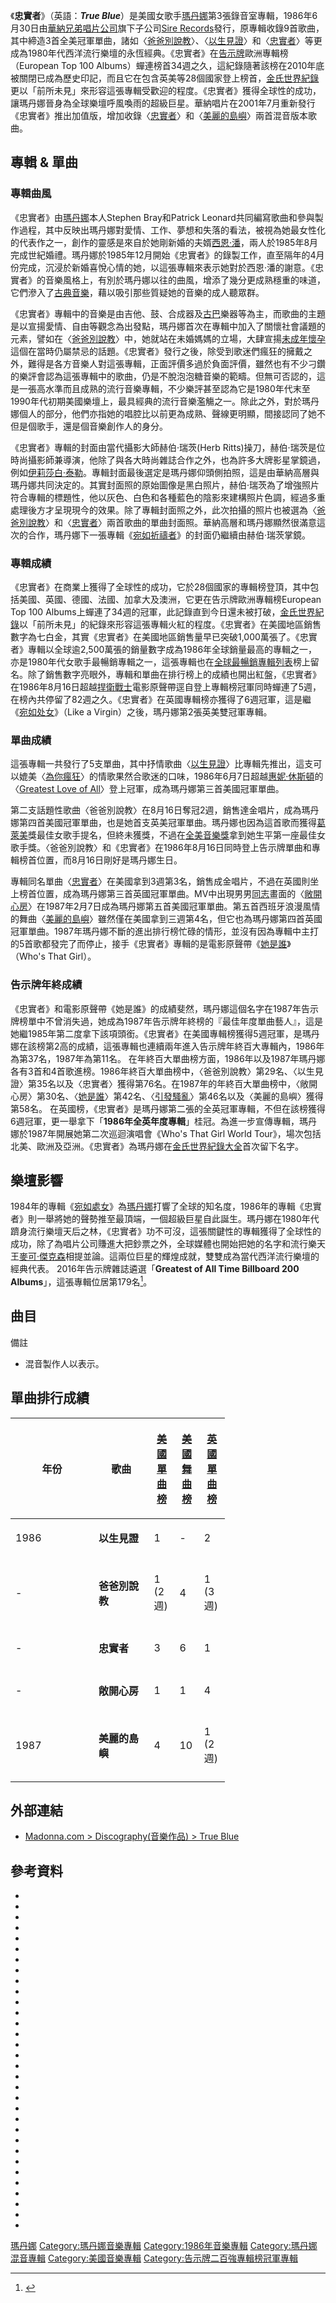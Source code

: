 {{noteTA
|2=zh-cn:麦当娜; zh-hk:麥當娜; zh-tw:瑪丹娜;
|G1=Show
}}
{{Infobox Album
| Name        = 忠實者<br />True Blue
| Type        = [[專輯|專輯]]
| Artist      = [[瑪丹娜|瑪丹娜]]
| Cover       = Truebluealbum.jpeg
| Released    = 1986年6月30日
| Recorded    = 1985年12月－1986年4月
| Genre       = {{flat list|
*[[舞蹈流行音樂|舞蹈流行音樂]]
*[[流行音樂|流行音樂]]
*[[流行搖滾|流行搖滾]]
}}
| Length      = 40:25
| Language    = [[英語|英語]]
| Label       = {{flatlist|
*[[Sire_Records|Sire]]
*[[華納兄弟唱片公司|華納兄弟唱片公司]]
}}
| Producer    = {{flat list|
*瑪丹娜
*Stephen Bray
*Patrick Leonard
}}
| Last album  = ''[[宛如处女|Like a Virgin]]''<br>(1984)
| This album  = '''''True Blue'''''<br>(1986)
| Next album  = ''[[Who's_That_Girl_(原聲帶)|Who's That Girl]]''<br />(1987)
{{Singles
|Name = 忠實者
|Type = studio
|single 1 = "[[Live_to_Tell|以生見證 / Live to Tell]]"
|single 1 date = 1986年3月26日
|single 2 = "[[Papa_Don't_Preach|爸爸別說教 / Papa Don't Preach]]"
|single 2 date = 1986年6月11日
|single 3 = "[[True_Blue_(麥當娜歌曲)|忠實者 / True Blue]]"
|single 3 date = 1986年9月29日
|single 4 = "[[Open_Your_Heart_(麥當娜歌曲)|敞開心房 / Open Your Heart]]"
|single 4 date = 1986年11月12日
|single 5 = "[[La_Isla_Bonita|美麗的島嶼 / La Isla Bonita]]"
|single 5 date = 1987年2月25日
}}
}}
《'''忠實者'''》（英語：'''''True Blue'''''）是美國女歌手[[瑪丹娜|瑪丹娜]]第3張錄音室專輯，1986年6月30日由[[華納兄弟唱片公司|華納兄弟唱片公司]]旗下子公司[[Sire_Records|Sire Records]]發行，原專輯收錄9首歌曲，其中締造3首全美冠軍單曲，諸如〈[[Papa_Don't_Preach|爸爸別說教]]〉、〈[[Live_to_Tell|以生見證]]〉和〈[[True_Blue_(麥當娜歌曲)|忠實者]]〉等更成為1980年代西洋流行樂壇的永恆經典。《忠實者》在[[告示牌榜單|告示牌]]歐洲專輯榜（European Top 100 Albums）蟬連榜首34週之久，這紀錄隨著該榜在2010年底被關閉已成為歷史印記，而且它在包含英美等28個國家登上榜首，[[金氏世界紀錄|金氏世界紀錄]]更以「前所未見」來形容這張專輯受歡迎的程度。《忠實者》獲得全球性的成功，讓瑪丹娜晉身為全球樂壇呼風喚雨的超級巨星。華納唱片在2001年7月重新發行《忠實者》推出加值版，增加收錄〈[[True_Blue_(麥當娜歌曲)|忠實者]]〉和〈[[La_Isla_Bonita|美麗的島嶼]]〉兩首混音版本歌曲。

==專輯 & 單曲==
===專輯曲風===
《忠實者》由[[瑪丹娜|瑪丹娜]]本人Stephen Bray和Patrick Leonard共同編寫歌曲和參與製作過程，其中反映出瑪丹娜對愛情、工作、夢想和失落的看法，被視為她最女性化的代表作之一，創作的靈感是來自於她剛新婚的夫婿[[西恩·潘|西恩·潘]]，兩人於1985年8月完成世紀婚禮。瑪丹娜於1985年12月開始《忠實者》的錄製工作，直至隔年的4月份完成，沉浸於新婚喜悅心情的她，以這張專輯來表示她對於西恩·潘的謝意。《忠實者》的音樂風格上，有別於瑪丹娜以往的曲風，增添了幾分更成熟穩重的味道，它們滲入了[[當代古典音樂|古典音樂]]，藉以吸引那些質疑她的音樂的成人聽眾群。

《忠實者》專輯中的音樂是由吉他、鼓、合成器及[[古巴音樂|古巴]]樂器等為主，而歌曲的主題是以宣揚愛情、自由等觀念為出發點，瑪丹娜首次在專輯中加入了關懷社會議題的元素，譬如在〈[[Papa_Don't_Preach|爸爸別說教]]〉中，她就站在未婚媽媽的立場，大肆宣揚[[未成年懷孕|未成年懷孕]]這個在當時仍屬禁忌的話題。《忠實者》發行之後，除受到歌迷們瘋狂的擁戴之外，難得是各方音樂人對這張專輯，正面評價多過於負面評價，雖然也有不少刁鑽的樂評會認為這張專輯中的歌曲，仍是不脫泡泡糖音樂的範疇。但無可否認的，這是一張高水準而且成熟的流行音樂專輯，不少樂評甚至認為它是1980年代末至1990年代初期美國樂壇上，最具經典的流行音樂濫觴之一。除此之外，對於瑪丹娜個人的部分，他們亦指她的唱腔比以前更為成熟、聲線更明顯，間接認同了她不但是個歌手，還是個音樂創作人的身分。

《忠實者》專輯的封面由當代攝影大師赫伯·瑞茨(Herb Ritts)操刀，赫伯·瑞茨是位時尚攝影師兼導演，他除了與各大時尚雜誌合作之外，也為許多大牌影星掌鏡過，例如[[伊丽莎白·泰勒|伊莉莎白·泰勒]]。專輯封面最後選定是瑪丹娜仰頭側拍照，這是由華納高層與瑪丹娜共同決定的。其實封面照的原始圖像是黑白照片，赫伯·瑞茨為了增強照片符合專輯的標題性，他以灰色、白色和各種藍色的陰影來建構照片色調，經過多重處理後方才呈現現今的效果。除了專輯封面照之外，此次拍攝的照片也被選為〈[[Papa_Don't_Preach|爸爸別說教]]〉和〈[[True_Blue_(麥當娜歌曲)|忠實者]]〉兩首歌曲的單曲封面照。華納高層和瑪丹娜顯然很滿意這次的合作，瑪丹娜下一張專輯《[[宛如祈禱者_(專輯)|宛如祈禱者]]》的封面仍繼續由赫伯·瑞茨掌鏡。

===專輯成績===
《忠實者》在商業上獲得了全球性的成功，它於28個國家的專輯榜登頂，其中包括美國、英國、德國、法國、加拿大及澳洲，它更在告示牌歐洲專輯榜European Top 100 Albums上蟬連了34週的冠軍，此記錄直到今日還未被打破，[[金氏世界紀錄|金氏世界紀錄]]以「前所未見」的紀錄來形容這張專輯火紅的程度。《忠實者》在美國地區銷售數字為七白金，其實《忠實者》在美國地區銷售量早已突破1,000萬張了。《忠實者》專輯以全球逾2,500萬張的銷量數字成為1986年全球銷量最高的專輯之一，亦是1980年代女歌手最暢銷專輯之一，這張專輯也在[[全球最暢銷專輯列表|全球最暢銷專輯列表]]榜上留名。除了銷售數字亮眼外，專輯和單曲在排行榜上的成績也開出紅盤，《忠實者》在1986年8月16日超越[[捍衛戰士|捍衛戰士]]電影原聲帶逕自登上專輯榜冠軍同時蟬連了5週，在榜內共停留了82週之久。《忠實者》在英國專輯榜亦獲得了6週冠軍，這是繼《[[宛如处女|宛如处女]]》（Like a Virgin）之後，瑪丹娜第2張英美雙冠軍專輯。

===單曲成績===
這張專輯一共發行了5支單曲，其中抒情歌曲〈[[Live_to_Tell|以生見證]]〉比專輯先推出，這支可以媲美〈[[Crazy_for_You_(歌曲)|為你瘋狂]]〉的情歌果然合歌迷的口味，1986年6月7日超越[[惠妮·休斯頓|惠妮·休斯頓]]的〈[[Greatest_Love_of_All|Greatest Love of All]]〉登上冠軍，成為瑪丹娜第三首美國冠軍單曲。

第二支話題性歌曲〈爸爸別說教〉在8月16日奪冠2週，銷售達金唱片，成為瑪丹娜第四首美國冠軍單曲，也是她首支英美冠軍單曲。瑪丹娜也因為這首歌而獲得[[葛萊美|葛萊美]]獎最佳女歌手提名，但終未獲獎，不過在[[全美音樂獎|全美音樂獎]]拿到她生平第一座最佳女歌手獎。〈爸爸別說教〉和《忠實者》在1986年8月16日同時登上告示牌單曲和專輯榜首位置，而8月16日剛好是瑪丹娜生日。

專輯同名單曲〈[[True_Blue_(麥當娜歌曲)|忠實者]]〉在美國拿到3週第3名，銷售成金唱片，不過在英國則坐上榜首位置，成為瑪丹娜第三首英國冠軍單曲。MV中出現男男[[同志_(LGBT)|同志]]畫面的〈[[Open_Your_Heart_(麥當娜歌曲)|敞開心房]]〉在1987年2月7日成為瑪丹娜第五首美國冠軍單曲。第五首西班牙浪漫風情的舞曲〈[[La_Isla_Bonita|美麗的島嶼]]〉雖然僅在美國拿到三週第4名，但它也為瑪丹娜第四首英國冠軍單曲。1987年瑪丹娜不斷的進出排行榜忙碌的情形，並沒有因為專輯中主打的5首歌都發完了而停止，接手《忠實者》專輯的是電影原聲帶《[[Who's_That_Girl_(原聲帶)|她是誰]]》（Who's That Girl）。

===告示牌年終成績===
《忠實者》和電影原聲帶《她是誰》的成績斐然，瑪丹娜這個名字在1987年告示牌榜單中不曾消失過，她成為1987年告示牌年終榜的『最佳年度單曲藝人』，這是她繼1985年第二度拿下該項頭銜。《忠實者》在美國專輯榜獲得5週冠軍，是瑪丹娜在該榜第2高的成績，這張專輯也連續兩年進入告示牌年終百大專輯內，1986年為第37名，1987年為第11名。
在年終百大單曲榜方面，1986年以及1987年瑪丹娜各有3首和4首歌進榜。1986年終百大單曲榜中，〈爸爸別說教〉第29名、〈以生見證〉第35名以及〈忠實者〉獲得第76名。在1987年的年終百大單曲榜中，〈敞開心房〉第30名、〈[[Who's_That_Girl_(麥當娜歌曲)|她是誰]]〉第42名、〈[[Causing_a_Commotion|引發騷亂]]〉第46名以及〈美麗的島嶼〉獲得第58名。
在英國榜，《忠實者》是瑪丹娜第二張的全英冠軍專輯，不但在該榜獲得6週冠軍，更一舉拿下「'''1986年全英年度專輯'''」桂冠。為進一步宣傳專輯，瑪丹娜於1987年開展她第二次巡迴演唱會《Who's That Girl World Tour》，場次包括北美、歐洲及亞洲。《忠實者》為瑪丹娜在[[金氏世界紀錄大全|金氏世界紀錄大全]]首次留下名字。

==樂壇影響==
1984年的專輯《[[宛如處女|宛如處女]]》為[[瑪丹娜|瑪丹娜]]打響了全球的知名度，1986年的專輯《忠實者》則一舉將她的聲勢推至最頂端，一個超級巨星自此誕生。瑪丹娜在1980年代躋身流行樂壇天后之林，《忠實者》功不可沒，這張關鍵性的專輯獲得了全球性的成功，除了為唱片公司賺進大把鈔票之外，全球媒體也開始把她的名字和流行樂天王[[麥可·傑克森|麥可·傑克森]]相提並論。這兩位巨星的輝煌成就，雙雙成為當代西洋流行樂壇的經典代表。
2016年告示牌雜誌遴選「'''Greatest of All Time Billboard 200 Albums'''」，這張專輯位居第179名<ref>{{Cite web |url=http://www.billboard.com/charts/greatest-billboard-200-albums |title=美國告示牌官網音樂資料 |accessdate=2016-05-30 |archive-date=2017-08-26 |archive-url=https://web.archive.org/web/20170826023309/http://www.billboard.com/charts/greatest-billboard-200-albums |dead-url=no }}</ref>。

== 曲目 ==
{{Track listing
| total_length    = 40:18
| extra_column    = 製作人

| title1          = "Papa Don't Preach"
| writer1         = {{flat list|
*Brian Elliot
*[[麥當娜|Madonna]]
}}
| extra1          = {{flat list|
*Madonna
*Stephen Bray
}}
| length1         = 4:29

| title2          = "Open Your Heart"
| writer2         = {{flat list|
*Madonna
*Gardner Cole
*Peter Rafelson
}}
| extra2          = {{flat list|
*Madonna
*Patrick Leonard
}}
| length2         = 4:13

| title3          = "White Heat"
| writer3         = {{flat list|
*Madonna
*Leonard
}}
| extra3          = {{flat list|
*Madonna
*Leonard
}}
| length3         = 4:40

| title4          = "Live to Tell"
| writer4         = {{flat list|
*Madonna
*Leonard
}}
| extra4          = {{flat list|
*Madonna
*Leonard
}}
| length4         = 5:51

| title5          = "Where's the Party"
| writer5         = {{flat list|
*Madonna
*Bray
*Leonard
}}
| extra5          = {{flat list|
*Madonna
*Leonard
*Bray
}}
| length5         = 4:21

| title6          = "True Blue"
| writer6         = {{flat list|
*Madonna
*Bray
}}
| extra6          = {{flat list|
*Madonna
*Bray
}}
| length6         = 4:18

| title7          = "La Isla Bonita"
| writer7         = {{flat list|
*Madonna
*Leonard
*Bruce Gaitsch
}}
| extra7          = {{flat list|
*Madonna
*Leonard
}}
| length7         = 4:02

| title8          = "Jimmy Jimmy"
| writer8         = {{flat list|
*Madonna
*Bray
}}
| extra8          = {{flat list|
*Madonna
*Bray
}}
| length8         = 3:55

| title9          = "Love Makes the World Go Round"
| writer9         = {{flat list|
*Madonna
*Leonard
}}
| extra9          = {{flat list|
*Madonna
*Leonard
}}
| length9         = 4:31
}}

{{Track listing
| total_length    = 52:25
| headline        = 2001年重新灌錄版本附加曲目
| collapsed       = yes
| extra_column    = Producer(s)

| title10         = "True Blue"
| note10          = The Color Mix
| writer10        = {{flat list|
*Madonna
*Bray
}}
| extra10         = {{flat list|
*Madonna
*Bray
*Shep Pettibone{{ref|a|[a]}}
}}
| length10        = 6:40

| title11         = "La Isla Bonita"
| note11          = Extended Remix
| writer11        = {{flat list|
*Madonna
*Leonard
*Gaitsch
}}
| extra11         = {{flat list|
*Madonna
*Leonard
*Chris Lord-Alge{{ref|a|[a]}}
}}
| length11        = 5:27
}}

;備註
* 混音製作人以<sup>{{note|a|a}}</sup>表示。

==單曲排行成績==
{| class="wikitable" width="60%"
|-align=center
! width="6%"|年份
! width="24%"|歌曲
! width="10%"|[[Billboard_Hot_100|美國單曲榜]]
! width="10%"|[[告示牌舞曲排行榜|美國舞曲榜]]
! width="10%"|[[英國單曲排行榜|英國單曲榜]]
|- align=center
| 1986
| '''以生見證'''
| 1
| -
| 2
|-
|- align=center
| -
| '''爸爸別說教'''
| 1 (2週)
| 4
| 1 (3週)
|-
|- align=center
| -
| '''忠實者'''
| 3
| 6
| 1
|-
|- align=center
| -
| '''敞開心房'''
| 1
| 1
| 4
|-
|- align=center
| 1987
| '''美麗的島嶼'''
| 4
| 10
| 1 (2週)
|-
|}

==外部連結==
*[https://web.archive.org/web/20110622063221/http://www.madonna.com/discography/index/album/albumId/3/ Madonna.com > Discography(音樂作品) > True Blue]
{{Madonna}}
{{瑪丹娜歌曲}}
{{Authority control}}
==參考資料==
{{reflist|3}}
*{{Cite book
 | last = Bielen
 | first = Kenneth G.  
 | title = ''The Lyrics of Civility: Biblical Images and Popular Music Lyrics in American Culture''
 | year = 1999
 | publisher = Routledge Press
 | isbn = 0-8153-3193-2
 | ref = harv
 
 }}
*{{Cite book
 | last = Bohem
 | first = David A.
 | title = ''Guinness Book of World Records 1990''
 | publisher = Sterling Publications
 | year = 1990
 | isbn = 0-8069-5791-3
 | ref = harv
 
 }}
*{{Cite book
|last=Bordo
|first=Susan R.
|first2=Leslie 
|last2=Heywood
|title=''Unbearable weight : feminism, Western culture, and the body''
|publisher=University of California Press
|year=2004
|isbn=0-520-24054-5
|ref=harv

}}
*{{Cite book
|last = Bronson
|first = Fred
|title=''The Billboard Book of Number 1 Hits''
|publisher=Billboard books
|year=2003
|isbn=0-8230-7677-6
|ref = harv

}}
*{{Cite book
|last=Clerk
|first=Carol
|title=''Madonnastyle''
|year=2002
|publisher=Omnibus Press
|isbn=0-7119-8874-9
|ref=harv

}}
*{{Cite book
|last=Cross
|first=Mary  
|title=''Madonna: A Biography''
|url=https://archive.org/details/madonnabiography0000cros
|year=2007
|publisher=Greenwood Publishing Group
|isbn=0-313-33811-6
|ref=harv

}}
*{{Cite book
|last=Dean
|first=Maury
|title=''Rock 'n' Roll Gold Rush: A Singles Un-Cyclopedia''
|year=2003
|publisher=Algora Publishing
|isbn=0-87586-207-1
|ref=harv

}}
*{{Cite book
|last=Dirks
|first=Nicholas B.
|first2=Geoff 
|last2=Eley
|first3=Sherry B
|last3=Ortner
|title=''Culture/power/history: a reader in contemporary social theory''
|publisher=Princeton University Press
|year=1994
|isbn=0-691-02102-3
|ref=harv

}}
*{{Cite book
|last=Erlewine
|first=Stephen Thomas
|first2=Vladimir 
|last2=Bogdanov
|first3=Chris 
|last3=Woodstra
|title=''All music guide to rock: the definitive guide to rock, pop, and soul''
|publisher=Hal Leonard Corporation
|year=2002
|pages=1399
|isbn=0-87930-653-X
|ref=harv

}}
*{{Cite book
|last=Fouz-Hernández
|first=Santiago
|first2=Freya 
|last2=Jarman-Ivens
|title=''Madonna's Drowned Worlds''
|publisher=Ashgate Publishing, Ltd.
|isbn=0-7546-3372-1
|year=2004
|ref=harv

}}
*{{Cite book
|last=Frith
|first=Simon
|first2=Will
|last2=Straw
|first3=John
|last3=Street
|title=''The Cambridge companion to pop and rock''
|url=https://archive.org/details/cambridgecompani00frit
|year=2001
|publisher=Cambridge University Press
|isbn=0-521-55660-0
|ref=harv

}}
*{{Cite book
|last=Guilbert
|first=Georges-Claude
|title=''Madonna as postmodern myth''
|url=https://archive.org/details/madonnaaspostmod0000guil
|publisher=McFarland
|year=2002
|isbn=0-7864-1408-1
|ref=harv

}}
*{{Cite book
|last=Hart
|first=Lynda
|first2=Peggy 
|last2=Phelan
|title=''Acting out: feminist performances''
|year=1993
|publisher=University of Michigan Press
|isbn=0-472-06479-7
|ref=harv

}}
*{{Cite book
|last=Kellner
|first=Douglas
|title=''Media Culture: Cultural Studies, Identity, and Politics Between the Modern and the Postmodern''
|publisher=Routledge
|year=1995
|isbn=0-415-10570-6
|ref=harv

}}
*{{Cite book
 | last = Lewis
 | first = Lisa A.
 | title = ''Gender Politics and MTV: Voicing the Difference''
 | year = 1991
 | publisher = Temple University Press
 | isbn = 0-87722-942-2
 | ref = harv
 
 }}
*{{Cite book
|last=Mansour
|first=David
|title=''From Abba to Zoom: A Pop Culture Encyclopedia of the Late 20th Century''
|url=https://archive.org/details/fromabbatozoompo0000mans
|publisher=Andres McMeel Publishing
|year=2005
|isbn= 0-7407-5118-2
|ref=harv

}}
*{{Cite journal
|last= McFarlan
|first=Donald
|title=''The Guinness Book of Records 1991''
|publisher=0851123783
|year=1991
|ref=harv

}}
*{{Cite journal
|last=Marsh
|first=Dave
|title=''The heart of rock & soul: the 1001 greatest singles ever made''
|publisher=030680901X
|year=1999
|ref=harv

}}
*{{Cite book
|last=McKeen
|first=William
|title=''Rock and roll is here to stay''
|url=https://archive.org/details/rockrollishereto00mcke
|publisher=W. W. Norton & Company
|year=2000
|isbn=0-393-04700-8
|ref=harv

}}
*{{Cite book
|last=Metz
|first=Andrew
|first2=Carol 
|last2=Benson
|title=''The Madonna Companion: Two Decades of Commentary''
|publisher=Music Sales Group
|year=1999
|isbn=0-8256-7194-9
|ref=harv

}}
*{{Cite book
|last=Morton
|first=Andrew
|title=''Madonna''
|publisher=Macmillan
|year=2002
|isbn=0-312-98310-7
|ref=harv

}}
*{{Cite book
 | last = O'Brien
 | first = Lucy
 | title = ''Madonna: Like an Icon''
 | year = 2007
 | publisher = Bantam Press
 | isbn = 0-593-05547-0
 | ref = harv
 
 }}
*{{Cite book
|last=Parish
|first=James Robert
|first2=Michael R. 
|last2=Pitts
|title=''Hollywood Songsters: Garland to O'Connor''
|publisher=Taylor & Francis
|year=2003
|isbn=0-415-94333-7
|ref=harv

}}
*{{Cite book
|last=Rees
|first=Dafydd
|first2=Luke
|last2=Crampton
|title=''Rock movers & shakers, Volume 1991, Part 2''
|year=1991
|publisher=ABC-CLIO
|isbn=0-87436-661-5
|ref=harv

}}
*{{Cite book
|last=Rooksby
|first=Rikky
|title=''The Complete Guide to the Music of Madonna''
|url=https://archive.org/details/madonnacompleteg0000rook
|year=2004
|publisher=Omnibus Press
|isbn=0-7119-9883-3
|ref=harv

}}
*{{Cite book
|last=Singer
|first=Jerome L
|title=''Handbook of Children and the Media''
|publisher=SAGE Publications
|year=2002
|isbn=0-7619-1955-4
|ref=harv

}}
*{{Cite book
|last=Taylor
|first=Mark C.
|title=''Nots''
|publisher=University of Chicago Press
|year=1993
|isbn=0-226-79130-0
|ref=harv

}}
*{{Cite book
|last=Semonche
|first=John E
|title=''Censoring sex: a historical journey through American media''
|url=https://archive.org/details/censoringsexhist0000semo
|publisher=Rowman & Littlefield
|year=2007
|isbn=0-7425-5132-6
|ref=harv

}}
*{{Cite book
|last=Taraborrelli
|first=J. Randy 
|title=''Madonna: An Intimate Biography''
|publisher=[[Simon_&_Schuster|Simon & Schuster]]
|year=2002
|isbn=0-7432-2880-4
|ref=harv

}}
* {{Cite book
 | last = Voller
 | first = Debbi  
 | title = ''Madonna: The Style Book''
 | year = 1999
 | publisher = Omnibus Press
 | isbn = 0-7119-7511-6
 | ref = harv
 
 }}
*{{Cite book
|last=Warwick
|first=Neil
|first2=Tony 
|last2=Brown
|first3= Jon 
|last3=Kutner
|title=''The Complete Book of the British Charts: Singles & Albums''
|year=2004
|publisher=Omnibus Press
|isbn=1-84449-058-0
|ref=harv

}}
*{{Cite book
|last=Welton
|first=Donn
|title=''Body and flesh: a philosophical reader''
|publisher=Wiley-Blackwell
|year=1998
|isbn=1-57718-126-3
|ref=harv

}}
{{refend}}

[[Category:瑪丹娜|]]
[[Category:瑪丹娜音樂專輯|Category:瑪丹娜音樂專輯]]
[[Category:1986年音樂專輯|Category:1986年音樂專輯]]
[[Category:瑪丹娜混音專輯|Category:瑪丹娜混音專輯]]
[[Category:美國音樂專輯|Category:美國音樂專輯]]
[[Category:告示牌二百強專輯榜冠軍專輯|Category:告示牌二百強專輯榜冠軍專輯]]